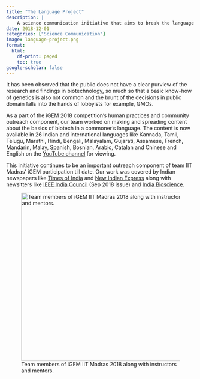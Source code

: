 ```yaml
---
title: "The Language Project"
description: |
    A science communication initiative that aims to break the language barriers in understanding the fundamentals of genetics and synthetic biology to guide decision making. 
date: 2018-12-01
categories: ["Science Communication"]
image: language-project.png
format:
  html:
    df-print: paged
    toc: true
google-scholar: false
---
```


It has been observed that the public does not have a clear purview of the research and findings in biotechnology, so much so that a basic know-how of genetics is also not common and the brunt of the decisions in public domain falls into the hands of lobbyists for example, GMOs.

As a part of the iGEM 2018 competition's human practices and community outreach component, our team worked on making and spreading content about the basics of biotech in a commoner's language. The content is now available in 26 Indian and international languages like Kannada, Tamil, Telugu, Marathi, Hindi, Bengali, Malayalam, Gujarati, Assamese, French, Mandarin, Malay, Spanish, Bosnian, Arabic, Catalan and Chinese and English on the [YouTube channel](http://bit.ly/lang_proj) for viewing.

This initiative continues to be an important outreach component of team IIT Madras' iGEM participation till date. Our work was covered by Indian newspapers like [Times of India](https://timesofindia.indiatimes.com/city/chennai/theyve-got-a-one-shot-solution-for-issues-know-what/articleshow/68204698.cms) and [New Indian Express](https://www.newindianexpress.com/cities/chennai/2019/apr/17/iit-m-students-will-help-you-learn-biology-in-33-languages-1965229.html) along with newsltters like [IEEE India Council](https://newsletter.ieeeindiacouncil.org/wp-content/uploads/sites/150/Jul-to-Sep-2018.pdf) (Sep 2018 issue) and [India Bioscience](https://indiabioscience.org/columns/indian-scenario/the-journey-of-the-language-project).

![Team members of iGEM IIT Madras 2018 along with instructors and mentors.](iGEM-IIT-Madras.jpeg){fig-align="left" width="448"}

				

			

		

	
